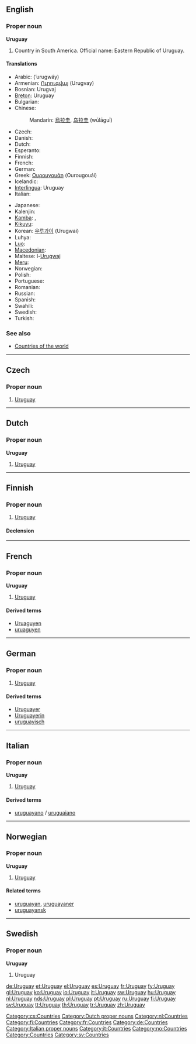 ==English==
{{wikipedia}}

===Proper noun===
'''Uruguay'''

# Country in South America. Official name: Eastern Republic of Uruguay.

====Translations====
{{trans-top|country}}
* Arabic: {{Arab|[[اورجواي]]}} (’urugwáy) {{m}}
* Armenian: [[Ուրուգվայ]] (Urugvay)
* Bosnian: Urugvaj {{m}}
* [[Breton]]: Uruguay
* Bulgarian: {{t-|bg|Уругвай|tr=Urugváj|sc=Cyrl}}
* Chinese:
*: Mandarin: [[烏拉圭]], [[乌拉圭]] (wūlāguī)
* Czech: {{t-|cs|Uruguay}}
* Danish: {{t-|da|Uruguay}}
* Dutch: {{t+|nl|Uruguay}}
* Esperanto: {{t-|eo|Urugvajo|xs=Esperanto}}
* Finnish: {{t+|fi|Uruguay}}
* French: {{t+|fr|Uruguay|m}}
* German: {{t+|de|Uruguay}}
* Greek: [[Ουρουγουάη]] (Ourougouái) {{f}}
* Icelandic: {{t|is|Úrúgvæ}}
* [[Interlingua]]: Uruguay
* Italian: {{t+|it|Uruguay|m}}
{{trans-mid}}
* Japanese: {{t+|ja|ウルグアイ|tr=Uruguai|sc=Jpan}}
* Kalenjin: {{tø|kln|Urugwai}}
* [[Kamba]]: {{tø|kam|Urugwai}},  {{tø|kam|}}
* [[Kikuyu]]: {{tø|ki|Urugwai}}
* Korean: [[우루과이]] (Urugwai)
* Luhya: {{tø|luy|Urugwai}}
* [[Luo]]: {{tø|luo|Urugwai}}
* [[Macedonian]]: {{t|mk|Уругвај|m|tr=Úrugvaj|sc=Cyrl|xs=Macedonian}}
* Maltese: l-[[Urugwaj]]
* [[Meru]]: {{tø|mer|Urugwai}}
* Norwegian: {{t-|no|Uruguay}}
* Polish: {{t+|pl|Urugwaj|m}}
* Portuguese: {{t+|pt|Uruguai|m}}
* Romanian: {{t-|ro|Uruguay|n}}
* Russian: {{t+|ru|Уругвай|m|tr=Urugváj|sc=Cyrl}}
* Spanish: {{t+|es|Uruguay|m}}
* Swahili: {{t|sw|Urugwai}}
* Swedish: {{t+|sv|Uruguay}}
* Turkish: {{t|tr|Uruguay}}
{{trans-bottom}}

===See also===
* [[Appendix:Countries of the world|Countries of the world]]

----

==Czech==

===Proper noun===
{{cs-proper noun|g=}}

# [[#English|Uruguay]]

[[Category:cs:Countries]]

----

==Dutch==

===Proper noun===
'''Uruguay''' {{n}}

# [[#English|Uruguay]]

[[Category:Dutch proper nouns]]
[[Category:nl:Countries]]

----

==Finnish==
{{wikipedia|lang=fi}}

===Proper noun===
{{infl|fi|proper noun}}

# [[#English|Uruguay]]

====Declension====
{{fi-decl-rosé|Urugua|y|a|en|i|np=1}}

[[Category:fi:Countries]]

----

==French==

===Proper noun===
'''Uruguay''' {{m}}

# [[#English|Uruguay]]

====Derived terms====
* [[Uruaguyen]]
* [[uruaguyen]]

[[Category:fr:Countries]]

----

==German==
{{wikipedia|lang=de}}

===Proper noun===
{{infl|de|proper noun|g=n}}

# [[#English|Uruguay]]

====Derived terms====
* [[Uruguayer]]
* [[Uruguayerin]]
* [[uruguayisch]]

[[Category:de:Countries]]

----

==Italian==
{{wikipedia|lang=it}}

===Proper noun===
'''Uruguay''' {{m}}

# [[#English|Uruguay]]

====Derived terms====
* [[uruguayano]] / [[uruguaiano]]

[[Category:Italian proper nouns]]
[[Category:it:Countries]]

----

==Norwegian==

===Proper noun===
'''Uruguay'''

# [[#English|Uruguay]]

====Related terms====
* [[uruguayan]], [[uruguayaner]]
* [[uruguayansk]]

[[Category:no:Countries]]

----

==Swedish==

===Proper noun===
'''Uruguay'''

# Uruguay

[[Category:Countries]]
[[Category:sv:Countries]]

[[de:Uruguay]]
[[et:Uruguay]]
[[el:Uruguay]]
[[es:Uruguay]]
[[fr:Uruguay]]
[[fy:Uruguay]]
[[gl:Uruguay]]
[[ko:Uruguay]]
[[io:Uruguay]]
[[it:Uruguay]]
[[sw:Uruguay]]
[[hu:Uruguay]]
[[nl:Uruguay]]
[[nds:Uruguay]]
[[pl:Uruguay]]
[[pt:Uruguay]]
[[ru:Uruguay]]
[[fi:Uruguay]]
[[sv:Uruguay]]
[[tt:Uruguay]]
[[th:Uruguay]]
[[tr:Uruguay]]
[[zh:Uruguay]]